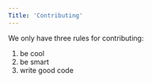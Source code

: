 ```yaml
---
Title: 'Contributing'
---
```


We only have three rules for contributing: 

1. be cool
2. be smart
3. write good code
